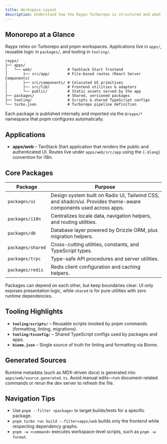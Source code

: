 ```yaml
---
title: Workspace Layout
description: Understand how the Raypx Turborepo is structured and what each package delivers.
---
```


## Monorepo at a Glance

Raypx relies on Turborepo and pnpm workspaces. Applications live in `apps/`, reusable logic in `packages/`, and tooling in `tooling/`.

```text
raypx/
├── apps/
│   └── web/                # TanStack Start frontend
│       ├── src/app/        # File-based routes (React Server Components)
│       ├── src/components/ # Colocated UI primitives
│       ├── src/lib/        # Frontend utilities & adapters
│       └── public/         # Static assets served by the app
├── packages/               # Shared, versioned packages
├── tooling/                # Scripts & shared TypeScript configs
└── turbo.json              # Turborepo pipeline definition
```

Each package is published internally and imported via the `@raypx/*` namespace that pnpm configures automatically.

## Applications

- **apps/web** – TanStack Start application that renders the public and authenticated UI. Routes live under `apps/web/src/app` using the `{-$lang}` convention for i18n.

## Core Packages

| Package | Purpose |
| ------- | ------- |
| `packages/ui` | Design system built on Radix UI, Tailwind CSS, and shadcn/ui. Provides theme-aware components used across apps. |
| `packages/i18n` | Centralizes locale data, navigation helpers, and routing utilities. |
| `packages/db` | Database layer powered by Drizzle ORM, plus migration helpers. |
| `packages/shared` | Cross-cutting utilities, constants, and TypeScript types. |
| `packages/trpc` | Type-safe API procedures and server utilities. |
| `packages/redis` | Redis client configuration and caching helpers. |

Packages can depend on each other, but keep boundaries clear: UI only exposes presentation logic, while `shared` is for pure utilities with zero runtime dependencies.

## Tooling Highlights

- **`tooling/scripts/`** – Reusable scripts invoked by pnpm commands (formatting, linting, migrations).
- **`tooling/tsconfig/`** – Shared TypeScript configs used by packages and apps.
- **`biome.json`** – Single source of truth for linting and formatting via Biome.

## Generated Sources

Runtime metadata (such as MDX-driven docs) is generated into `apps/web/source.generated.ts`. Avoid manual edits—run document-related commands or rerun the dev server to refresh the file.

## Navigation Tips

- Use `pnpm --filter <package>` to target builds/tests for a specific package.
- `pnpm turbo run build --filter=apps/web` builds only the frontend while respecting dependency graphs.
- `pnpm -w <command>` executes workspace-level scripts, such as `pnpm -w format`.

